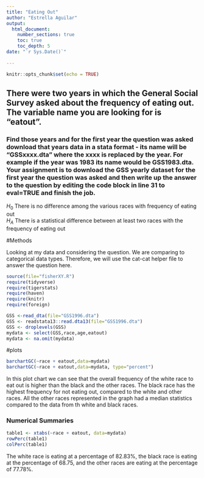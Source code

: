```yaml
---
title: "Eating Out"
author: "Estrella Aguilar"
output: 
  html_document:
    number_sections: true
    toc: true
    toc_depth: 5
date: "`r Sys.Date()`"    
    
---
```


```r
knitr::opts_chunk$set(echo = TRUE)
```

## There were two years in which the General Social Survey asked about the frequency of eating out. The variable name you are looking for is "eatout".
### Find those years and for the first year the question was asked download that years data in a stata format - its name will be "GSSxxxx.dta" where the xxxx is replaced by the year.  For example if the year was 1983 its name would be GSS1983.dta. Your assignment is to download the GSS yearly dataset for the first year the question was asked and then  write up the answer to the question by editing the  code block in line 31 to eval=TRUE and finish the job. 

$H_0$ There is no difference among the various races with frequency of eating out  
$H_A$ There is a statistical difference between at least two races with the frequency of eating out  


#Methods


Looking at my data and considering the question. We are comparing to categorical data types. Therefore, we will use the cat-cat helper file to answer the question here.



```r
source(file="fisherXY.R")
require(tidyverse)
require(tigerstats)
require(haven)
require(knitr)
require(foreign)
```
```r
GSS <-read_dta(file="GSS1996.dta")
GSS <- readstata13::read.dta13(file="GSS1996.dta")
GSS <- droplevels(GSS)
mydata <- select(GSS,race,age,eatout)
mydata <- na.omit(mydata)
```


#plots

```r
barchartGC(~race + eatout,data=mydata)
barchartGC(~race + eatout,data=mydata, type="percent")

```

In this plot chart we can see that the overall frequency of the white race to eat out is higher than the black and the other races. The black race has the highest frequency for not eating out, compared to the white and other races. All the other races represented in the graph had a median statistics compared to the data from th white and black races.



### Numerical Summaries  

```r
table1 <- xtabs(~race + eatout, data=mydata)
rowPerc(table1)
colPerc(table1)
```

The white race is eating at a percentage of 82.83%, the black race is eating at the percentage of 68.75, and the other races are eating at the percentage of 77.78%. 


